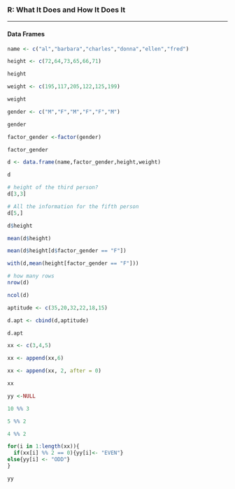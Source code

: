 ### R: What It Does and How It Does It

------------------------------------------------------------------------

#### Data Frames

```r
name <- c("al","barbara","charles","donna","ellen","fred")
```

```r
height <- c(72,64,73,65,66,71)
```

```r
height
```

```r
weight <- c(195,117,205,122,125,199)
```

```r
weight
```

```r
gender <- c("M","F","M","F","F","M")
```

```r
gender
```

```r
factor_gender <-factor(gender)
```

```r
factor_gender
```

```r
d <- data.frame(name,factor_gender,height,weight)
```

```r
d
```

```r
# height of the third person?
d[3,3]
```

```r
# All the information for the fifth person
d[5,]
```

```r
d$height
```

```r
mean(d$height)
```

```r
mean(d$height[d$factor_gender == "F"])
```

```r
with(d,mean(height[factor_gender == "F"]))
```

```r
# how many rows
nrow(d)
```

```r
ncol(d)
```

```r
aptitude <- c(35,20,32,22,18,15)
```

```r
d.apt <- cbind(d,aptitude)
```

```r
d.apt
```

```r
xx <- c(3,4,5)
```

```r
xx <- append(xx,6)
```

```r
xx <- append(xx, 2, after = 0)
```

```r
xx
```

```r
yy <-NULL
```

```r
10 %% 3
```

```r
5 %% 2
```

```r
4 %% 2
```

```r
for(i in 1:length(xx)){
  if(xx[i] %% 2 == 0){yy[i]<- "EVEN"}
else{yy[i] <- "ODD"}
}
```

```r
yy
```
